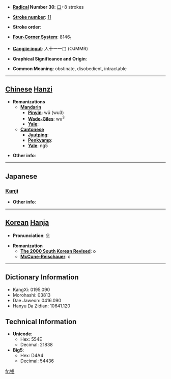 * '''[[Wiktionary:Chinese radical index| Radical]] Number 30''': [[Wiktionary:Chinese radical index 口|口]]+8 strokes

* '''[[Wiktionary:Chinese total strokes index|Stroke number]]''': [[Wiktionary:Chinese total strokes index 11|11]]

* '''Stroke order''': 

* '''[[Wiktionary:Chinese four corner index|Four-Corner System]]''': 8146<sub>1</sub>

* '''[[Wiktionary:Chinese Cangjie index|Cangjie input]]''': 人十一一口 (OJMMR)

* '''Graphical Significance and Origin''': 

* '''Common Meaning''': obstinate, disobedient, intractable

----

== [[Chinese]] [[Hanzi]] ==

* '''Romanizations'''
** '''[[Mandarin]]'''
*** '''[[Pinyin]]''': wǔ (wu3)
*** '''[[Wade-Giles]]''': wu<sup>3</sup>
*** '''[[Yale]]''': 
** '''[[Cantonese]]'''
*** '''[[Jyutping]]''':
*** '''[[Penkyamp]]''': 
*** '''[[Yale]]''': ng5

* '''Other info''': 

----

==Japanese==
===[[Kanji]]===
{{kanji|on readings=[[ご]] (go)
|kun readings=[[さからう]] (sakarau), [[あう]] (au), [[ふれる]] (fureru)
}}

* '''Other info''':  

----

== [[Korean]] [[Hanja]] ==

* '''Pronunciation''': 오

* '''Romanization'''
** '''[[The 2000 South Korean Revised Romanization|The 2000 South Korean Revised]]''': o
** '''[[McCune-Reischauer]]''': o

----

== Dictionary Information ==

* KangXi: 0195.090
* Morohashi: 03813
* Dae Jaweon: 0416.090
* Hanyu Da Zidian: 10641.120

== Technical Information ==

* '''Unicode''':
** Hex: 554E
** Decimal: 21838
* '''Big5''':
** Hex: D4A4
** Decimal: 54436

[[fr:啎]]